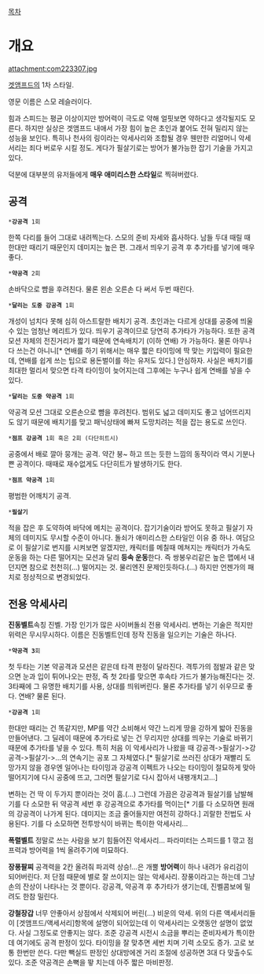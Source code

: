 [[목차]]

= 개요 =
attachment:com223307.jpg

[[겟앰프드]]의 1차 스타일.

영문 이름은 스모 레슬러이다.

힘과 스피드는 평균 이상이지만 방어력이 극도로 약해 얼핏보면 약하다고 생각될지도 모른다. 하지만 실상은 겟앰프드 내애서 가장 힘이 높은 초인과 붙어도 전혀 밀리지 않는 성능을 보인다. 특히나 천사의 링이라는 악세사리와 조합될 경우 웬만한 리얼머니 악세서리는 죄다 버로우 시킬 정도. 게다가 필살기로는 방어가 불가능한 잡기 기술을 가지고 있다.

덕분에 대부분의 유저들에게 '''매우 애미리스한 스타일'''로 찍혀버렸다.

== 공격 ==

 *'''강공격''' 1회
한쪽 다리를 들어 그대로 내려찍는다. 스모의 준비 자세와 흡사하다. 남들 두대 때릴 때 한대만 때리기 때문인지 데미지는 높은 편. 그래서 띄우기 공격 후 추가타를 넣기에 매우 좋다.


 *'''약공격''' 2회
손바닥으로 뺨을 후려친다. 물론 왼손 오른손 다 써서 두번 때린다.


 *'''달리는 도중 강공격''' 1회
개성이 넘치다 못해 심히 아스트랄한 배치기 공격.
초인과는 다르게 상대를 공중에 띄울 수 있는 엄청난 메리트가 있다. 띄우기 공격이므로 당연히 추가타가 가능하다. 또한 공격모션 자체의 전진거리가 짧기 때문에 연속배치기 (이하 연배) 가 가능하다.
물론 아무나 다 쓰는건 아니니[* 연배를 하기 위해서는 매우 짧은 타이밍에 딱 맞는 키입력이 필요한데, 연배를 쉽게 쓰는 팁으로 용돈벌이를 하는 유저도 있다.] 안심하자. 사실은 배치기를 최대한 멀리서 맞으면 타격 타이밍이 늦어지는데 그후에는 누구나 쉽게 연배를 넣을 수 있다. 


 *'''달리는 도중 약공격''' 1회
약공격 모션 그대로 오른손으로 뺨을 후려친다.
범위도 넓고 데미지도 좋고 넘어뜨리지도 않기 때문에 배치기를 맞고 패닉상태에 빠져 도망치려는 적을 잡는 용도로 쓰인다.


 *'''점프 강공격''' 1회 혹은 2회 (다단히트시)
공중에서 배로 깔아 뭉개는 공격. 약간 붕~ 하고 뜨는 듯한 느낌의 동작이라 역시 기분나쁜 공격이다.
때때로 재수없게도 다단히트가 발생하기도 한다.


 *'''점프 약공격''' 1회
평범한 어깨치기 공격.



 *'''필살기'''
적을 잡은 후 도약하여 바닥에 메치는 공격이다. 잡기기술이라 방어도 못하고 필살기 자체의 데미지도 무시할 수준이 아니다.
돌쇠가 애미리스한 스타일인 이유 중 하나.
여담으로 이 필살기로 번지를 시켜보면 알겠지만, 캐릭터를 메칠때 메쳐지는 캐릭터가 가속도 운동을 하는 다른 떨어지는 모션과 달리 '''등속 운동'''한다. 즉 쌍봉우리같은 높은 맵에서 내던지면 참으로 천천히(...) 떨어지는 것. 물리엔진 문제인듯하다.(...) 하지만 언젠가의 패치로 정상적으로 변경되었다.

== 전용 악세사리 ==

'''진동벨트'''속칭 진벨.
가장 인기가 많은 사이버돌쇠 전용 악세사리. 변하는 기술은 적지만 위력은 무시무시하다. 이름은 진동벨트인데 정작 진동을 일으키는 기술은 하나다.


 *'''약공격''' '''3'''회
첫 두타는 기본 약공격과 모션은 같은데 타격 판정이 달라진다. 격투가의 점발과 같은 맞으면 눈과 입이 튀어나오는 판정, 즉 첫 2타를 맞으면 후속타 가드가 불가능해진다는 것. 3타째에 그 유명한 배치기를 사용, 상대를 띄워버린다.
물론 추가타를 넣기 쉬우므로 좋다. 연배? 물론 된다.


 *'''강공격''' 1회
한대만 때리는 건 똑같지만, MP를 약간 소비해서 약간 느리게 땅을 강하게 밟아 진동을 만들어낸다. 그 딜레이 때문에 추가타로 넣는 건 무리지만 상대를 띄우는 기술로 바뀌기 때문에 추가타를 넣을 수 있다. 특히 처음 이 악세사리가 나왔을 때 강공격->필살기->강공격->필살기->...의 연속기는 공포 그 자체였다.[* 필살기로 쓰러진 상대가 재빨리 도망가지 않을 경우엔 일어나는 타이밍과 강공격 이펙트가 나오는 타이밍이 절묘하게 맞아떨어지기에 다시 공중에 뜨고, 그러면 필살기로 다시 잡아서 내팽개치고...]


변하는 건 딱 이 두가지 뿐이라는 것이 흠.(...) 그런데 가끔은 강공격과 필살기를 남발해 기를 다 소모한 뒤 약공격 세번 후 강공격으로 추가타를 먹이는[* 기를 다 소모하면 원래의 강공격이 나가게 된다. 데미지는 조금 줄어들지만 여전히 강하다.] 괴랄한 전법도 사용된다. 기를 다 소모하면 전투방식이 바뀌는 특이한 악세사리...


'''폭렬벨트'''
정말로 쓰는 사람을 보기 힘들어진 악세사리... 파라미터는 스피드를 1 깎고 점프력과 방어력을 1씩 올려주기에 미묘하다.


'''장풍팔찌'''
공격력을 2칸 올려줘 파괴력 상승!...은 개뿔 '''방어력'''이 하나 내려가 유리검이 되어버린다. 저 단점 때문에 별로 잘 쓰이지는 않는 악세사리. 장풍이라고는 하는데 그냥 손의 잔상이 나타나는 것 뿐이다. 강공격, 약공격 후 추가타가 생기는데, 진벨콤보에 밀려도 한참 밀린다.


'''강철장갑'''
너무 안좋아서 상점에서 삭제되어 버린(...) 비운의 악세. 위의 다른 액세서리들이 [겟앰프드/액세서리]항목에 설명이 되어있는데 이 악세사리는 오랫동안 설명이 없었다. 사실 그정도로 안좋지는 않다. 조준 강공격 시전시 소금을 뿌리는 준비자세가 특이한데 여기에도 공격 판정이 있다. 타이밍을 잘 맞추면 세번 치며 기력 소모도 증가. 고로 보통 한번만 쓴다. 다만 빽실드 판정인 상대방에겐 거리 조절에 성공하면 3대 다 맞출수도 있다. 조준 약공격은 손뼉을 뙇 치는데 아주 짧은 마비판정.
